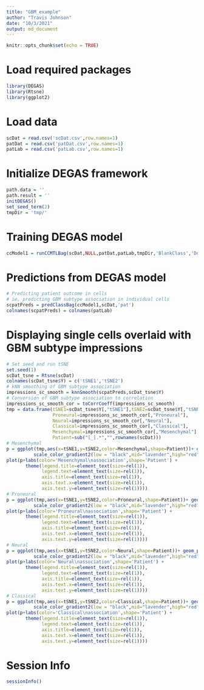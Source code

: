 ```yaml
---
title: "GBM_example"
author: "Travis Johnson"
date: "10/3/2021"
output: md_document
---
```

  
```r
knitr::opts_chunk$set(echo = TRUE)
```

# Load required packages
```r
library(DEGAS)
library(Rtsne)
library(ggplot2)
```

# Load data
```r
scDat = read.csv('scDat.csv',row.names=1)
patDat = read.csv('patDat.csv',row.names=1)
patLab = read.csv('patLab.csv',row.names=1)
```

# Initialize DEGAS framework
```r
path.data = ''
path.result = ''
initDEGAS()
set_seed_term(2)
tmpDir = 'tmp/'
```

# Training DEGAS model
```r
ccModel1 = runCCMTLBag(scDat,NULL,patDat,patLab,tmpDir,'BlankClass','DenseNet',3,5)
```

# Predictions from DEGAS model
```r
# Predicting patient outcome in cells
# ie, predicting GBM subtype association in individual cells
scpatPreds = predClassBag(ccModel1,scDat,'pat')
colnames(scpatPreds) = colnames(patLab)
```

# Displaying single cells overlaid with GBM subtype impressions
```r
# Set seed and run tSNE
set.seed(1)
scDat_tsne = Rtsne(scDat)
colnames(scDat_tsne$Y) = c('tSNE1','tSNE2')
# kNN smoothing of GBM subtype association
impressions_sc_smooth = knnSmooth(scpatPreds,scDat_tsne$Y)
# Conversion of GBM subtype association to correlation
impressions_sc_smooth_cor = toCorrCoeff(impressions_sc_smooth)
tmp = data.frame(tSNE1=scDat_tsne$Y[,"tSNE1"],tSNE2=scDat_tsne$Y[,"tSNE2"],
                 Proneural=impressions_sc_smooth_cor[,"Proneural"],
                 Neural=impressions_sc_smooth_cor[,"Neural"],
                 Classical=impressions_sc_smooth_cor[,"Classical"],
                 Mesenchymal=impressions_sc_smooth_cor[,"Mesenchymal"],
                 Patient=sub("[_].*","",rownames(scDat)))
# Mesenchymal
p = ggplot(tmp,aes(x=tSNE1,y=tSNE2,color=Mesenchymal,shape=Patient))+ geom_point() + 
          scale_color_gradient2(low = "black",mid="lavender",high="red")
plot(p+labs(color='Mesenchymal\nassociation',shape='Patient') +
       theme(legend.title=element_text(size=rel(1)),
             legend.text=element_text(size=rel(1)),
             axis.title=element_text(size=rel(1)),
             axis.text.x=element_text(size=rel(1)),
             axis.text.y=element_text(size=rel(1))))
# Proneural
p = ggplot(tmp,aes(x=tSNE1,y=tSNE2,color=Proneural,shape=Patient))+ geom_point() + 
          scale_color_gradient2(low = "black",mid="lavender",high="red")
plot(p+labs(color='Proneural\nassociation',shape='Patient') +
       theme(legend.title=element_text(size=rel(1)),
             legend.text=element_text(size=rel(1)),
             axis.title=element_text(size=rel(1)),
             axis.text.x=element_text(size=rel(1)),
             axis.text.y=element_text(size=rel(1))))
# Neural
p = ggplot(tmp,aes(x=tSNE1,y=tSNE2,color=Neural,shape=Patient))+ geom_point() + 
          scale_color_gradient2(low = "black",mid="lavender",high="red")
plot(p+labs(color='Neural\nassociation',shape='Patient') +
       theme(legend.title=element_text(size=rel(1)),
             legend.text=element_text(size=rel(1)),
             axis.title=element_text(size=rel(1)),
             axis.text.x=element_text(size=rel(1)),
             axis.text.y=element_text(size=rel(1))))
# Classical
p = ggplot(tmp,aes(x=tSNE1,y=tSNE2,color=Classical,shape=Patient))+ geom_point() + 
          scale_color_gradient2(low = "black",mid="lavender",high="red")
plot(p+labs(color='Classical\nassociation',shape='Patient') +
       theme(legend.title=element_text(size=rel(1)),
             legend.text=element_text(size=rel(1)),
             axis.title=element_text(size=rel(1)),
             axis.text.x=element_text(size=rel(1)),
             axis.text.y=element_text(size=rel(1))))

```

# Session Info
```r
sessionInfo()
```


